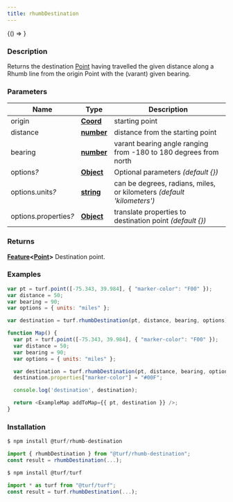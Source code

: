 ```yaml
---
title: rhumbDestination
---
```



<!-- Expose turf as global var for experimenting in the browser console -->

<BrowserOnly>{() => <WindowTurfGlobal turf={turf} />}</BrowserOnly>

### Description

Returns the destination [Point](https://tools.ietf.org/html/rfc7946#section-3.1.2) having travelled the given distance along a Rhumb line from the
origin Point with the (varant) given bearing.

### Parameters

| Name                       | Type                                                                                            | Description                                                            |
| -------------------------- | ----------------------------------------------------------------------------------------------- | ---------------------------------------------------------------------- |
| origin                     | **[Coord](https://tools.ietf.org/html/rfc7946#section-3.1.1)**                                  | starting point                                                         |
| distance                   | **[number](https://developer.mozilla.org/docs/Web/JavaScript/Reference/Global_Objects/Number)** | distance from the starting point                                       |
| bearing                    | **[number](https://developer.mozilla.org/docs/Web/JavaScript/Reference/Global_Objects/Number)** | varant bearing angle ranging from -180 to 180 degrees from north       |
| options<i>?</i>            | **[Object](https://developer.mozilla.org/docs/Web/JavaScript/Reference/Global_Objects/Object)** | Optional parameters _(default \{\})_                                   |
| options.units<i>?</i>      | **[string](https://developer.mozilla.org/docs/Web/JavaScript/Reference/Global_Objects/String)** | can be degrees, radians, miles, or kilometers _(default 'kilometers')_ |
| options.properties<i>?</i> | **[Object](https://developer.mozilla.org/docs/Web/JavaScript/Reference/Global_Objects/Object)** | translate properties to destination point _(default \{\})_             |

### Returns

**[Feature](https://tools.ietf.org/html/rfc7946#section-3.2)\<[Point](https://tools.ietf.org/html/rfc7946#section-3.1.2)\>** Destination point.

### Examples

```javascript
var pt = turf.point([-75.343, 39.984], { "marker-color": "F00" });
var distance = 50;
var bearing = 90;
var options = { units: "miles" };

var destination = turf.rhumbDestination(pt, distance, bearing, options);
```

```javascript live
function Map() {
  var pt = turf.point([-75.343, 39.984], { "marker-color": "F00" });
  var distance = 50;
  var bearing = 90;
  var options = { units: "miles" };

  var destination = turf.rhumbDestination(pt, distance, bearing, options);
  destination.properties["marker-color"] = "#00F";

  console.log('destination', destination);

  return <ExampleMap addToMap={{ pt, destination }} />;
}
```

### Installation

```javascript
$ npm install @turf/rhumb-destination

import { rhumbDestination } from "@turf/rhumb-destination";
const result = rhumbDestination(...);
```

```javascript
$ npm install @turf/turf

import * as turf from "@turf/turf";
const result = turf.rhumbDestination(...);
```
